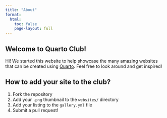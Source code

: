 ```yaml
---
title: "About"
format:
  html:
    toc: false
    page-layout: full
---
```


## Welcome to Quarto Club!

Hi! We started this website to help showcase the many amazing websites that can be created using [Quarto](https://www.quarto.org). Feel free to look around and get inspired!

## How to add your site to the club?

1. Fork the repository
2. Add your `.png` thumbnail to the `websites/` directory
3. Add your listing to the `gallery.yml` file
4. Submit a pull request!




